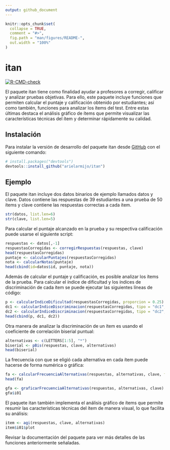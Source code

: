 ```yaml
---
output: github_document
---
```


<!-- README.md is generated from README.Rmd. Please edit that file -->

```r
knitr::opts_chunk$set(
  collapse = TRUE,
  comment = "#>",
  fig.path = "man/figures/README-",
  out.width = "100%"
)
```

# itan

<!-- badges: start -->

[![R-CMD-check](https://github.com/arielarmijo/itan/workflows/R-CMD-check/badge.svg)](https://github.com/arielarmijo/itan/actions)

<!-- badges: end -->

El paquete itan tiene como finalidad ayudar a profesores a corregir, calificar y analizar pruebas objetivas. Para ello, este paquete incluye funciones que permiten calcular el puntaje y calificación obtenido por estudiantes; así como también, funciones para analizar los ítems del test. Entre estas últimas destaca el análisis gráfico de ítems que permite visualizar las características técnicas del ítem y determinar rápidamente su calidad.

## Instalación

Para instalar la versión de desarrollo del paquete itan desde [GitHub](https://github.com/) con el siguiente comando:

``` r
# install.packages("devtools")
devtools::install_github("arielarmijo/itan")
```

## Ejemplo

El paquete itan incluye dos datos binarios de ejemplo llamados datos y clave. Datos contiene las respuestas de 39 estudiantes a una prueba de 50 ítems y clave contiene las respuestas correctas a cada ítem.

```r
str(datos, list.len=6)
str(clave, list.len=5)
```

Para calcular el puntaje alcanzado en la prueba y su respectiva calificación puede usarse el siguiente script:

```r
respuestas <- datos[,-1]
respuestasCorregidas <- corregirRespuestas(respuestas, clave)
head(respuestasCorregidas)
puntaje <- calcularPuntajes(respuestasCorregidas)
nota <- calcularNotas(puntaje)
head(cbind(id=datos$id, puntaje, nota))
```

Además de calcular el puntaje y calificación, es posible analizar los ítems de la prueba. Para calcular el índice de dificultad y los índices de discriminación de cada ítem se puede ejecutar las siguientes líneas de código:

```r
p <- calcularIndiceDificultad(respuestasCorregidas, proporcion = 0.25)
dc1 <- calcularIndiceDiscriminacion(respuestasCorregidas, tipo = "dc1", proporcion = 0.25)
dc2 <- calcularIndiceDiscriminacion(respuestasCorregidas, tipo = "dc2", proporcion = 0.25)
head(cbind(p, dc1, dc2))
```

Otra manera de analizar la discriminación de un ítem es usando el coeficiente de correlación biserial puntual:

```r
alternativas <- c(LETTERS[1:5], "*")
biserial <- pBis(respuestas, clave, alternativas)
head(biserial)
```

La frecuencia con que se eligió cada alternativa en cada ítem puede hacerse de forma numérica o gráfica:

```r
fa <- calcularFrecuenciaAlternativas(respuestas, alternativas, clave, frecuencia = FALSE)
head(fa)
```

```r
gfa <- graficarFrecuenciaAlternativas(respuestas, alternativas, clave)
gfa$i01
```

El paquete itan también implementa el análisis gráfico de ítems que permite resumir las características técnicas del ítem de manera visual, lo que facilita su análisis:

```r
item <- agi(respuestas, clave, alternativas)
item$i01$plot
```

Revisar la documentación del paquete para ver más detalles de las funciones anteriormente señaladas.
